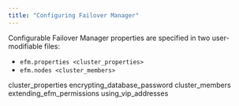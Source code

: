 ```yaml
---
title: "Configuring Failover Manager"
---
```


Configurable Failover Manager properties are specified in two user-modifiable files:

  - `efm.properties <cluster_properties>`
  - `efm.nodes <cluster_members>`

<div class="toctree" data-maxdepth="3">

cluster_properties encrypting_database_password cluster_members extending_efm_permissions using_vip_addresses

</div>

